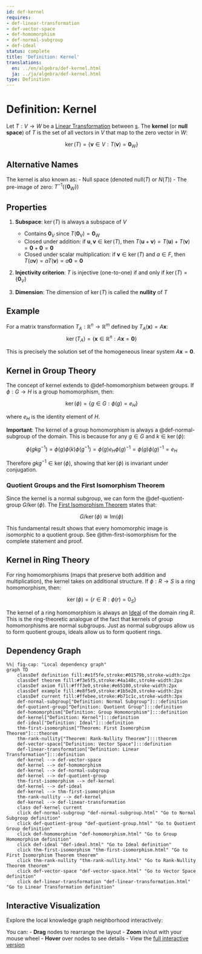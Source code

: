 ```yaml
---
id: def-kernel
requires:
- def-linear-transformation
- def-vector-space
- def-homomorphism
- def-normal-subgroup
- def-ideal
status: complete
title: 'Definition: Kernel'
translations:
  en: ../en/algebra/def-kernel.html
  ja: ../ja/algebra/def-kernel.html
type: Definition
---
```


# Definition: Kernel {#def-kernel}

Let $T: V \to W$ be a [Linear Transformation](def-linear-transformation.qmd) between [s](def-vector-space.qmd). The **kernel** (or **null space**) of $T$ is the set of all vectors in $V$ that map to the zero vector in $W$:

$$\ker(T) = \{\mathbf{v} \in V : T(\mathbf{v}) = \mathbf{0}_W\}$$

## Alternative Names

The kernel is also known as:
- Null space (denoted $\text{null}(T)$ or $N(T)$)
- The pre-image of zero: $T^{-1}(\{\mathbf{0}_W\})$

## Properties

1. **Subspace**: $\ker(T)$ is always a subspace of $V$
   - Contains $\mathbf{0}_V$ since $T(\mathbf{0}_V) = \mathbf{0}_W$
   - Closed under addition: if $\mathbf{u}, \mathbf{v} \in \ker(T)$, then $T(\mathbf{u} + \mathbf{v}) = T(\mathbf{u}) + T(\mathbf{v}) = \mathbf{0} + \mathbf{0} = \mathbf{0}$
   - Closed under scalar multiplication: if $\mathbf{v} \in \ker(T)$ and $a \in F$, then $T(a\mathbf{v}) = aT(\mathbf{v}) = a\mathbf{0} = \mathbf{0}$

2. **Injectivity criterion**: $T$ is injective (one-to-one) if and only if $\ker(T) = \{\mathbf{0}_V\}$

3. **Dimension**: The dimension of $\ker(T)$ is called the **nullity** of $T$

## Example

For a matrix transformation $T_A: \mathbb{R}^n \to \mathbb{R}^m$ defined by $T_A(\mathbf{x}) = A\mathbf{x}$:
$$\ker(T_A) = \{\mathbf{x} \in \mathbb{R}^n : A\mathbf{x} = \mathbf{0}\}$$

This is precisely the solution set of the homogeneous linear system $A\mathbf{x} = \mathbf{0}$.

## Kernel in Group Theory

The concept of kernel extends to @def-homomorphism between groups. If $\phi: G \to H$ is a group homomorphism, then:

$$\ker(\phi) = \{g \in G : \phi(g) = e_H\}$$

where $e_H$ is the identity element of $H$.

**Important**: The kernel of a group homomorphism is always a @def-normal-subgroup of the domain. This is because for any $g \in G$ and $k \in \ker(\phi)$:

$$\phi(gkg^{-1}) = \phi(g)\phi(k)\phi(g^{-1}) = \phi(g)e_H\phi(g)^{-1} = \phi(g)\phi(g)^{-1} = e_H$$

Therefore $gkg^{-1} \in \ker(\phi)$, showing that $\ker(\phi)$ is invariant under conjugation.

### Quotient Groups and the First Isomorphism Theorem

Since the kernel is a normal subgroup, we can form the @def-quotient-group $G/\ker(\phi)$. The [First Isomorphism Theorem](thm-first-isomorphism.qmd) states that:

$$G/\ker(\phi) \cong \text{Im}(\phi)$$

This fundamental result shows that every homomorphic image is isomorphic to a quotient group. See @thm-first-isomorphism for the complete statement and proof.

## Kernel in Ring Theory

For ring homomorphisms (maps that preserve both addition and multiplication), the kernel takes on additional structure. If $\phi: R \to S$ is a ring homomorphism, then:

$$\ker(\phi) = \{r \in R : \phi(r) = 0_S\}$$

The kernel of a ring homomorphism is always an [Ideal](def-ideal.qmd) of the domain ring $R$. This is the ring-theoretic analogue of the fact that kernels of group homomorphisms are normal subgroups. Just as normal subgroups allow us to form quotient groups, ideals allow us to form quotient rings.

## Dependency Graph

```mermaid
%%| fig-cap: "Local dependency graph"
graph TD
    classDef definition fill:#e1f5fe,stroke:#01579b,stroke-width:2px
    classDef theorem fill:#f3e5f5,stroke:#4a148c,stroke-width:2px
    classDef axiom fill:#fff3e0,stroke:#e65100,stroke-width:2px
    classDef example fill:#e8f5e9,stroke:#1b5e20,stroke-width:2px
    classDef current fill:#ffebee,stroke:#b71c1c,stroke-width:3px
    def-normal-subgroup["Definition: Normal Subgroup"]:::definition
    def-quotient-group["Definition: Quotient Group"]:::definition
    def-homomorphism["Definition: Group Homomorphism"]:::definition
    def-kernel["Definition: Kernel"]:::definition
    def-ideal["Definition: Ideal"]:::definition
    thm-first-isomorphism["Theorem: First Isomorphism Theorem"]:::theorem
    thm-rank-nullity["Theorem: Rank-Nullity Theorem"]:::theorem
    def-vector-space["Definition: Vector Space"]:::definition
    def-linear-transformation["Definition: Linear Transformation"]:::definition
    def-kernel --> def-vector-space
    def-kernel --> def-homomorphism
    def-kernel --> def-normal-subgroup
    def-kernel --> def-quotient-group
    thm-first-isomorphism --> def-kernel
    def-kernel --> def-ideal
    def-kernel --> thm-first-isomorphism
    thm-rank-nullity --> def-kernel
    def-kernel --> def-linear-transformation
    class def-kernel current
    click def-normal-subgroup "def-normal-subgroup.html" "Go to Normal Subgroup definition"
    click def-quotient-group "def-quotient-group.html" "Go to Quotient Group definition"
    click def-homomorphism "def-homomorphism.html" "Go to Group Homomorphism definition"
    click def-ideal "def-ideal.html" "Go to Ideal definition"
    click thm-first-isomorphism "thm-first-isomorphism.html" "Go to First Isomorphism Theorem theorem"
    click thm-rank-nullity "thm-rank-nullity.html" "Go to Rank-Nullity Theorem theorem"
    click def-vector-space "def-vector-space.html" "Go to Vector Space definition"
    click def-linear-transformation "def-linear-transformation.html" "Go to Linear Transformation definition"
```

## Interactive Visualization

Explore the local knowledge graph neighborhood interactively:

::: {.graph-viz data-id="def-kernel" data-width="700" data-height="500"}
:::

You can:
- **Drag** nodes to rearrange the layout
- **Zoom** in/out with your mouse wheel
- **Hover** over nodes to see details
- View the [full interactive version](../../output/interactive/def-kernel.html){target="_blank"}
